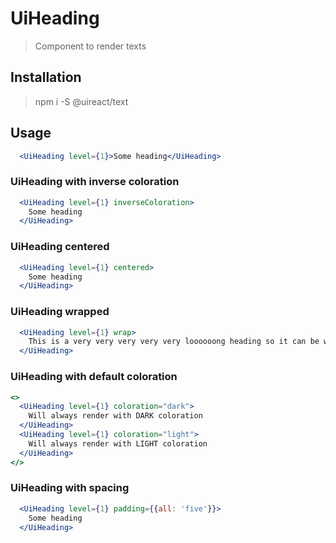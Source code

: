 
# UiHeading

<Metadata packageName='text' packageJson={packageJson} />

> Component to render texts

## Installation

> npm i -S @uireact/text

## Usage

```jsx live scope={{UiHeading}}
  <UiHeading level={1}>Some heading</UiHeading>
```

### UiHeading with inverse coloration

```jsx live scope={{UiHeading}}
  <UiHeading level={1} inverseColoration>
    Some heading
  </UiHeading>
```

### UiHeading centered

```jsx live scope={{UiHeading}}
  <UiHeading level={1} centered>
    Some heading
  </UiHeading>
```

### UiHeading wrapped

```jsx live scope={{UiHeading}}
  <UiHeading level={1} wrap>
    This is a very very very very very loooooong heading so it can be wrapped
  </UiHeading>
```

### UiHeading with default coloration

```jsx live scope={{UiHeading}}
<>
  <UiHeading level={1} coloration="dark">
    Will always render with DARK coloration
  </UiHeading>
  <UiHeading level={1} coloration="light">
    Will always render with LIGHT coloration
  </UiHeading>
</>
```

### UiHeading with spacing

```jsx live scope={{UiHeading}}
  <UiHeading level={1} padding={{all: 'five'}}>
    Some heading
  </UiHeading>
```
